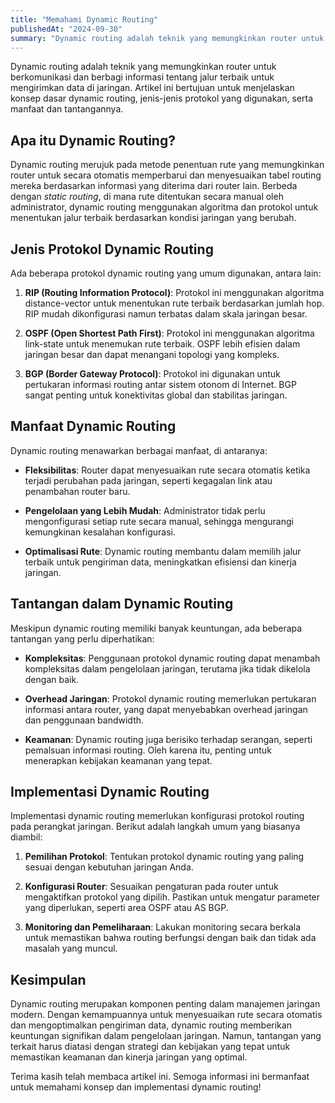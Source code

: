 ```yaml
---
title: "Memahami Dynamic Routing"
publishedAt: "2024-09-30"
summary: "Dynamic routing adalah teknik yang memungkinkan router untuk berkomunikasi dan berbagi informasi tentang jalur terbaik untuk mengirimkan data di jaringan."
---
```


Dynamic routing adalah teknik yang memungkinkan router untuk berkomunikasi dan berbagi informasi tentang jalur terbaik untuk mengirimkan data di jaringan. Artikel ini bertujuan untuk menjelaskan konsep dasar dynamic routing, jenis-jenis protokol yang digunakan, serta manfaat dan tantangannya.

## Apa itu Dynamic Routing?

Dynamic routing merujuk pada metode penentuan rute yang memungkinkan router untuk secara otomatis memperbarui dan menyesuaikan tabel routing mereka berdasarkan informasi yang diterima dari router lain. Berbeda dengan _static routing_, di mana rute ditentukan secara manual oleh administrator, dynamic routing menggunakan algoritma dan protokol untuk menentukan jalur terbaik berdasarkan kondisi jaringan yang berubah.

## Jenis Protokol Dynamic Routing

Ada beberapa protokol dynamic routing yang umum digunakan, antara lain:

1. **RIP (Routing Information Protocol)**: Protokol ini menggunakan algoritma distance-vector untuk menentukan rute terbaik berdasarkan jumlah hop. RIP mudah dikonfigurasi namun terbatas dalam skala jaringan besar.

2. **OSPF (Open Shortest Path First)**: Protokol ini menggunakan algoritma link-state untuk menemukan rute terbaik. OSPF lebih efisien dalam jaringan besar dan dapat menangani topologi yang kompleks.

3. **BGP (Border Gateway Protocol)**: Protokol ini digunakan untuk pertukaran informasi routing antar sistem otonom di Internet. BGP sangat penting untuk konektivitas global dan stabilitas jaringan.

## Manfaat Dynamic Routing

Dynamic routing menawarkan berbagai manfaat, di antaranya:

- **Fleksibilitas**: Router dapat menyesuaikan rute secara otomatis ketika terjadi perubahan pada jaringan, seperti kegagalan link atau penambahan router baru.
- **Pengelolaan yang Lebih Mudah**: Administrator tidak perlu mengonfigurasi setiap rute secara manual, sehingga mengurangi kemungkinan kesalahan konfigurasi.

- **Optimalisasi Rute**: Dynamic routing membantu dalam memilih jalur terbaik untuk pengiriman data, meningkatkan efisiensi dan kinerja jaringan.

## Tantangan dalam Dynamic Routing

Meskipun dynamic routing memiliki banyak keuntungan, ada beberapa tantangan yang perlu diperhatikan:

- **Kompleksitas**: Penggunaan protokol dynamic routing dapat menambah kompleksitas dalam pengelolaan jaringan, terutama jika tidak dikelola dengan baik.

- **Overhead Jaringan**: Protokol dynamic routing memerlukan pertukaran informasi antara router, yang dapat menyebabkan overhead jaringan dan penggunaan bandwidth.

- **Keamanan**: Dynamic routing juga berisiko terhadap serangan, seperti pemalsuan informasi routing. Oleh karena itu, penting untuk menerapkan kebijakan keamanan yang tepat.

## Implementasi Dynamic Routing

Implementasi dynamic routing memerlukan konfigurasi protokol routing pada perangkat jaringan. Berikut adalah langkah umum yang biasanya diambil:

1. **Pemilihan Protokol**: Tentukan protokol dynamic routing yang paling sesuai dengan kebutuhan jaringan Anda.

2. **Konfigurasi Router**: Sesuaikan pengaturan pada router untuk mengaktifkan protokol yang dipilih. Pastikan untuk mengatur parameter yang diperlukan, seperti area OSPF atau AS BGP.

3. **Monitoring dan Pemeliharaan**: Lakukan monitoring secara berkala untuk memastikan bahwa routing berfungsi dengan baik dan tidak ada masalah yang muncul.

## Kesimpulan

Dynamic routing merupakan komponen penting dalam manajemen jaringan modern. Dengan kemampuannya untuk menyesuaikan rute secara otomatis dan mengoptimalkan pengiriman data, dynamic routing memberikan keuntungan signifikan dalam pengelolaan jaringan. Namun, tantangan yang terkait harus diatasi dengan strategi dan kebijakan yang tepat untuk memastikan keamanan dan kinerja jaringan yang optimal.

Terima kasih telah membaca artikel ini. Semoga informasi ini bermanfaat untuk memahami konsep dan implementasi dynamic routing!
